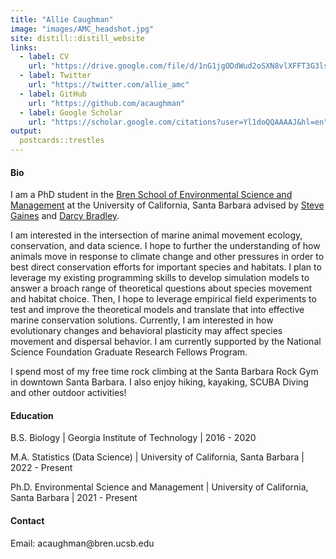```yaml
---
title: "Allie Caughman"
image: "images/AMC_headshot.jpg"
site: distill::distill_website
links:  
  - label: CV
    url: "https://drive.google.com/file/d/1nG1jgODdWud2oSXN8vlXFFT3G3lskEoy/view?usp=sharing"
  - label: Twitter
    url: "https://twitter.com/allie_amc"
  - label: GitHub
    url: "https://github.com/acaughman"
  - label: Google Scholar
    url: "https://scholar.google.com/citations?user=Yl1doQQAAAAJ&hl=en"
output:
  postcards::trestles
---
```


#### Bio

I am a PhD student in the [Bren School of Environmental Science and Management](https://bren.ucsb.edu/) at the University of California, Santa Barbara advised by [Steve Gaines](https://bren.ucsb.edu/people/steve-gaines) and [Darcy Bradley](https://www.darcybradley.com/). 

I am interested in the intersection of marine animal movement ecology, conservation, and data science. I hope to further the understanding of how animals move in response to climate change and other pressures in order to best direct conservation efforts for important species and habitats. I plan to leverage my existing programming skills to develop simulation models to answer a broach range of theoretical questions about species movement and habitat choice. Then, I hope to leverage empirical field experiments to test and improve the theoretical models and translate that into effective marine conservation solutions. Currently, I am interested in how evolutionary changes and behavioral plasticity may affect species movement and dispersal behavior. I am currently supported by the National Science Foundation Graduate Research Fellows Program.


I spend most of my free time rock climbing at the Santa Barbara Rock Gym in downtown Santa Barbara. I also enjoy hiking, kayaking, SCUBA Diving and other outdoor activities!



#### Education

B.S. Biology | Georgia Institute of Technology | 2016 - 2020

M.A. Statistics (Data Science) | University of California, Santa Barbara | 2022 - Present

Ph.D. Environmental Science and Management | University of California, Santa Barbara | 2021 - Present


#### Contact

Email: acaughman@bren.ucsb.edu

